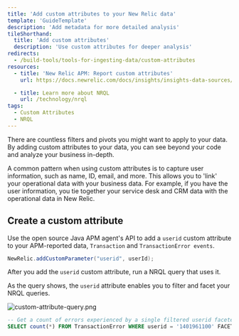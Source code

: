 ```yaml
---
title: 'Add custom attributes to your New Relic data'
template: 'GuideTemplate'
description: 'Add metadata for more detailed analysis'
tileShorthand:
  title: 'Add custom attributes'
  description: 'Use custom attributes for deeper analysis'
redirects:
  - /build-tools/tools-for-ingesting-data/custom-attributes
resources:
  - title: 'New Relic APM: Report custom attributes'
    url: https://docs.newrelic.com/docs/insights/insights-data-sources/custom-data/add-custom-attributes-new-relic-apm-data

  - title: Learn more about NRQL
    url: /technology/nrql
tags:
  - Custom Attributes
  - NRQL
---
```


<Intro>

There are countless filters and pivots you might want to apply to your data. By adding custom attributes to your data, you can see beyond your code and analyze your business in-depth.

</Intro>

A common pattern when using custom attributes is to capture user information, such as name, ID, email, and more. This allows you to 'link' your operational data with your business data. For example, if you have the user information, you tie together your service desk and CRM data with the operational data in New Relic.

## Create a custom attribute

<Steps>

<Step>

Use the open source Java APM agent's API to add a `userid` custom attribute to your APM-reported data, `Transaction` and `TransactionError events`.

```java
NewRelic.addCustomParameter("userid", userId);
```

</Step>

<Step>

After you add the `userid` custom attribute, run a NRQL query that uses it.

As the query shows, the `userid` attribute enables you to filter and facet your NRQL queries.

![custom-attribute-query.png](../../images/custom-attributes/custom-attribute-query.png)

```sql
-- Get a count of errors experienced by a single filtered userid faceted by date and error message
SELECT count(*) FROM TransactionError WHERE userid = '1401961100' FACET dateOf(timestamp), `error.message` SINCE 1 week ago
```

</Step>

</Steps>
